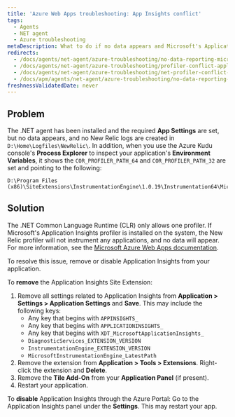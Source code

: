 ```yaml
---
title: 'Azure Web Apps troubleshooting: App Insights conflict'
tags:
  - Agents
  - NET agent
  - Azure troubleshooting
metaDescription: What to do if no data appears and Microsoft's Application Insights profiler is preventing the New Relic .NET profiler from instrumenting your app.
redirects:
  - /docs/agents/net-agent/azure-troubleshooting/no-data-reporting-microsoft-application-insights
  - /docs/agents/net-agent/azure-troubleshooting/profiler-conflict-application-insights-no-data-appears
  - /docs/agents/net-agent/azure-troubleshooting/net-profiler-conflict-microsoft-application-insights
  - /docs/apm/agents/net-agent/azure-troubleshooting/no-data-reporting-microsoft-application-insights
freshnessValidatedDate: never
---
```


## Problem

The .NET agent has been installed and the required <DNT>**App Settings**</DNT> are set, but no data appears, and no New Relic logs are created in `D:\Home\Logfiles\NewRelic\`. In addition, when you use the Azure Kudu console's <DNT>**Process Explorer**</DNT> to inspect your application's <DNT>**Environment Variables**</DNT>, it shows the `COR_PROFILER_PATH_64` and `COR_PROFILER_PATH_32` are set and pointing to the following:

```
D:\Program Files (x86)\SiteExtensions\InstrumentationEngine\1.0.19\Instrumentation64\MicrosoftInstrumentationEngine_x64.dll
```

## Solution

The .NET Common Language Runtime (CLR) only allows one profiler. If Microsoft's Application Insights profiler is installed on the system, the New Relic profiler will not instrument any applications, and no data will appear. For more information, see the [Microsoft Azure Web Apps documentation](https://docs.microsoft.com/en-us/azure/azure-monitor/app/azure-web-apps).

To resolve this issue, remove or disable Application Insights from your application.

To <DNT>**remove**</DNT> the Application Insights Site Extension:

1. Remove all settings related to Application Insights from <DNT>**Application > Settings > Application Settings**</DNT> and <DNT>**Save**</DNT>. This may include the following keys:
   * Any key that begins with `APPINSIGHTS_`
   * Any key that begins with `APPLICATIONINSIGHTS_`
   * Any key that begins with `XDT_MicrosoftApplicationInsights_`
   * `DiagnosticServices_EXTENSION_VERSION`
   * `InstrumentationEngine_EXTENSION_VERSION`
   * `MicrosoftInstrumentationEngine_LatestPath`
2. Remove the extension from <DNT>**Application > Tools > Extensions**</DNT>. Right-click the extension and <DNT>**Delete**</DNT>.
3. Remove the <DNT>**Tile Add-On**</DNT> from your <DNT>**Application Panel**</DNT> (if present).
4. Restart your application.

To <DNT>**disable**</DNT> Application Insights through the Azure Portal: Go to the Application Insights panel under the <DNT>**Settings**</DNT>. This may restart your app.
